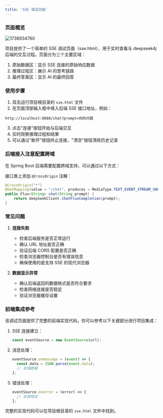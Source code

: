 ```yaml
---
title: 'SSE 调试功能'
---
```


### 页面概览

<img src='https://minio.pigx.vip/oss/202502/1738934760.png' alt='1738934760'/>

项目提供了一个简单的 SSE 调试页面（sse.html），用于实时查看与 deepseek4j 后端的交互过程。页面分为三个主要区域：

1. 原始数据区：显示 SSE 连接的原始响应数据
2. 推理过程区：展示 AI 的思考链路
3. 最终答案区：显示 AI 的最终回答

### 使用步骤

1. 双击运行项目根目录的 `sse.html` 文件
2. 在页面顶部输入框中填入后端 SSE 接口地址，例如：
```
http://localhost:8080/chat?prompt=你的问题
```
3. 点击"连接"按钮开始与后端交互
4. 实时观察推理过程和结果
5. 可以通过"断开"按钮终止连接，"清空"按钮清除历史记录

### 后端接入注意配置跨域

在 Spring Boot 后端需要配置跨域支持，可以通过以下方式：

接口类上添加 `@CrossOrigin` 注解：

```java
@CrossOrigin("*")
@GetMapping(value = "/chat", produces = MediaType.TEXT_EVENT_STREAM_VALUE)
public Flux<String> chat(String prompt) {
    return deepSeekClient.chatFluxCompletion(prompt);
}
```
   


### 常见问题

1. **连接失败**
   - 检查后端服务是否正常运行
   - 确认 URL 地址是否正确
   - 验证后端 CORS 配置是否正确
   - 检查浏览器控制台是否有错误信息
   - 确保使用的是支持 SSE 的现代浏览器

2. **数据显示异常**
   - 确认后端返回的数据格式是否符合要求
   - 检查网络连接是否稳定
   - 验证浏览器缓存设置

### 前端集成参考

该调试页面提供了完整的前端实现代码，你可以参考以下关键部分进行项目集成：

1. SSE 连接建立：
   ```javascript
   const eventSource = new EventSource(url);
   ```

2. 消息处理：
   ```javascript
   eventSource.onmessage = (event) => {
     const data = JSON.parse(event.data);
     // 处理数据
   };
   ```

3. 错误处理：
   ```javascript
   eventSource.onerror = (error) => {
     // 处理错误
   };
   ```

完整的实现代码可以在项目根目录的 `sse.html` 文件中找到。